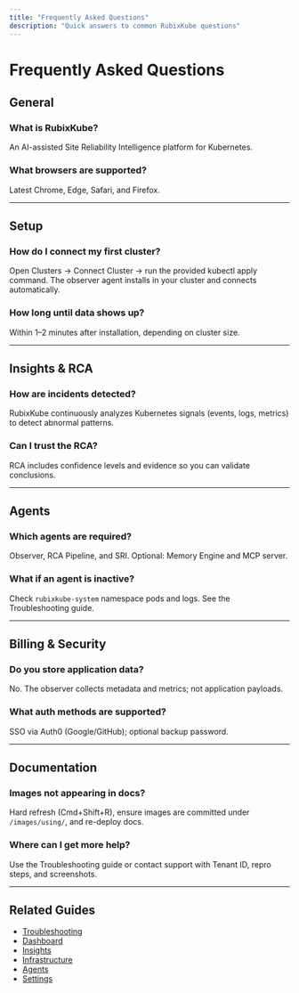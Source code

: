 ```yaml
---
title: "Frequently Asked Questions"
description: "Quick answers to common RubixKube questions"
---
```


# Frequently Asked Questions

## General

### What is RubixKube?
An AI-assisted Site Reliability Intelligence platform for Kubernetes.

### What browsers are supported?
Latest Chrome, Edge, Safari, and Firefox.

---

## Setup

### How do I connect my first cluster?
Open Clusters → Connect Cluster → run the provided kubectl apply command. The observer agent installs in your cluster and connects automatically.

### How long until data shows up?
Within 1–2 minutes after installation, depending on cluster size.

---

## Insights & RCA

### How are incidents detected?
RubixKube continuously analyzes Kubernetes signals (events, logs, metrics) to detect abnormal patterns.

### Can I trust the RCA?
RCA includes confidence levels and evidence so you can validate conclusions.

---

## Agents

### Which agents are required?
Observer, RCA Pipeline, and SRI. Optional: Memory Engine and MCP server.

### What if an agent is inactive?
Check `rubixkube-system` namespace pods and logs. See the Troubleshooting guide.

---

## Billing & Security

### Do you store application data?
No. The observer collects metadata and metrics; not application payloads.

### What auth methods are supported?
SSO via Auth0 (Google/GitHub); optional backup password.

---

## Documentation

### Images not appearing in docs?
Hard refresh (Cmd+Shift+R), ensure images are committed under `/images/using/`, and re-deploy docs.

### Where can I get more help?
Use the Troubleshooting guide or contact support with Tenant ID, repro steps, and screenshots.

---

## Related Guides
- [Troubleshooting](/support/troubleshooting)
- [Dashboard](/using/dashboard)
- [Insights](/using/insights)
- [Infrastructure](/using/infrastructure)
- [Agents](/using/agents)
- [Settings](/using/settings)


